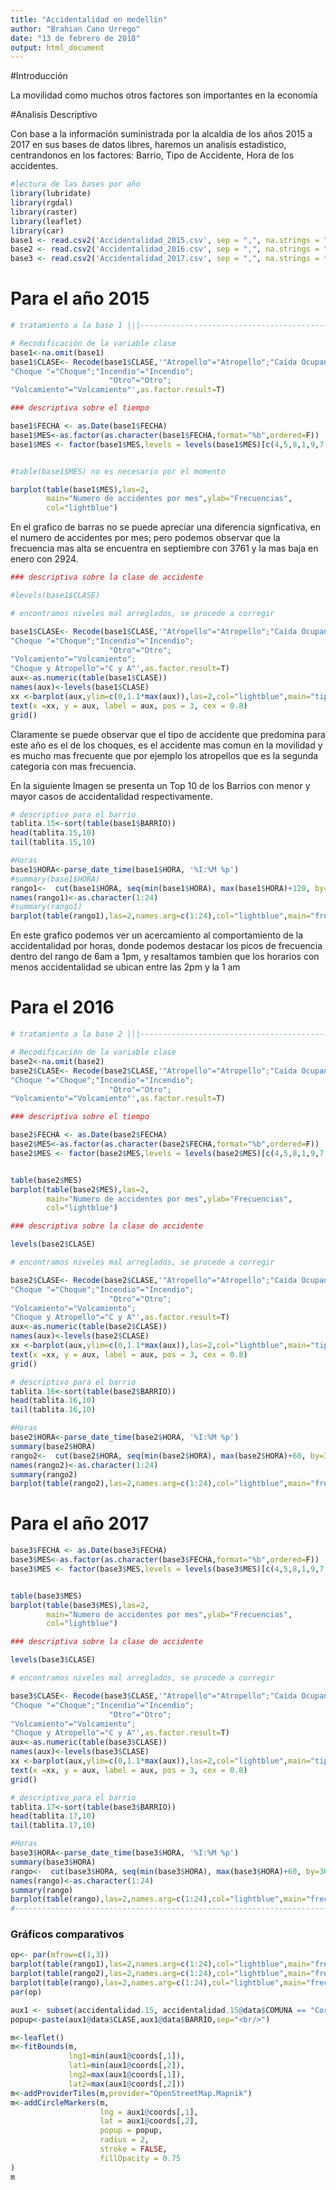```yaml
---
title: "Accidentalidad en medellín"
author: "Brahian Cano Urrego"
date: "13 de febrero de 2018"
output: html_document
---
```


#Introducción 

La movilidad como muchos otros factores son importantes en la economía

#Analisís Descriptivo

Con base a la información suministrada por la alcaldia de los años 2015 a 2017 en sus bases de datos libres, haremos un analisís estadistico, centrandonos en los factores: Barrio, Tipo de Accidente, Hora de los accidentes.

```r
#lectura de las bases por año
library(lubridate)
library(rgdal)
library(raster)
library(leaflet)
library(car)
base1 <- read.csv2('Accidentalidad_2015.csv', sep = ",", na.strings = "", encoding = "UTF-8")
base2 <- read.csv2('Accidentalidad_2016.csv', sep = ",", na.strings = "", encoding = "UTF-8")
base3 <- read.csv2('Accidentalidad_2017.csv', sep = ",", na.strings = "", encoding = "UTF-8")
```



# Para el año 2015

```r
# tratamiento a la base 1 |||-----------------------------------------------------------------

# Recodificación de la variable clase
base1<-na.omit(base1)
base1$CLASE<- Recode(base1$CLASE,'"Atropello"="Atropello";"Caída Ocupante"="Caída Ocupante";"Caída de Ocupante"="Caída Ocupante";"Choque"="Choque";
"Choque "="Choque";"Incendio"="Incendio";
                      "Otro"="Otro";
"Volcamiento"="Volcamiento"',as.factor.result=T)

### descriptiva sobre el tiempo

base1$FECHA <- as.Date(base1$FECHA)
base1$MES<-as.factor(as.character(base1$FECHA,format="%b",ordered=F))
base1$MES <- factor(base1$MES,levels = levels(base1$MES)[c(4,5,8,1,9,7,6,2,12,11,10,3)])


#table(base1$MES) no es necesario por el momento

barplot(table(base1$MES),las=2,
        main="Numero de accidentes por mes",ylab="Frecuencias",
        col="lightblue")
```

En el grafico de barras no se puede apreciar una diferencia signficativa, en el numero de accidentes por mes; pero podemos observar que la frecuencia mas alta se encuentra en septiembre con 3761 y la mas baja en enero con 2924.

```r


### descriptiva sobre la clase de accidente

#levels(base1$CLASE)

# encontramos niveles mal arreglados, se procede a corregir

base1$CLASE<- Recode(base1$CLASE,'"Atropello"="Atropello";"Caída Ocupante"="Caída Ocupante";"Caida Ocupante"="Caída Ocupante";"Choque"="Choque";
"Choque "="Choque";"Incendio"="Incendio";
                      "Otro"="Otro";
"Volcamiento"="Volcamiento";
"Choque y Atropello"="C y A"',as.factor.result=T)
aux<-as.numeric(table(base1$CLASE))
names(aux)<-levels(base1$CLASE)
xx <-barplot(aux,ylim=c(0,1.1*max(aux)),las=2,col="lightblue",main="tipo de Accidentes(2015)",cex.names=0.65	)
text(x =xx, y = aux, label = aux, pos = 3, cex = 0.8)
grid()
```

Claramente se puede observar que el tipo de accidente que predomina para este año es el de los choques, es el accidente mas comun en la movilidad y es mucho mas frecuente que por ejemplo los atropellos que es la segunda categoria con mas frecuencia.

En la siguiente Imagen se presenta un Top 10 de los Barrios con menor y mayor casos de accidentalidad respectivamente.

```r

# descriptivo para el barrio
tablita.15<-sort(table(base1$BARRIO))
head(tablita.15,10)
tail(tablita.15,10)
```


```r

#Horas
base1$HORA<-parse_date_time(base1$HORA, '%I:%M %p')
#summary(base1$HORA)
rango1<-  cut(base1$HORA, seq(min(base1$HORA), max(base1$HORA)+120, by=3600, include.lowest=T))
names(rango1)<-as.character(1:24)
#summary(rango1)
barplot(table(rango1),las=2,names.arg=c(1:24),col="lightblue",main="frecuencia de la accidentalidad por hora 2015")

```

En este grafico podemos ver un acercamiento al comportamiento de la accidentalidad por horas, donde podemos destacar los picos de frecuencia dentro del rango de 6am a 1pm, y resaltamos tambien que los horarios con menos accidentalidad se ubican entre las 2pm y la 1 am



# Para el 2016

```r
# tratamiento a la base 2 |||-----------------------------------------------------------------

# Recodificación de la variable clase
base2<-na.omit(base2)
base2$CLASE<- Recode(base2$CLASE,'"Atropello"="Atropello";"Caída Ocupante"="Caída Ocupante";"Caída de Ocupante"="Caída Ocupante";"Choque"="Choque";
"Choque "="Choque";"Incendio"="Incendio";
                      "Otro"="Otro";
"Volcamiento"="Volcamiento"',as.factor.result=T)

### descriptiva sobre el tiempo

base2$FECHA <- as.Date(base2$FECHA)
base2$MES<-as.factor(as.character(base2$FECHA,format="%b",ordered=F))
base2$MES <- factor(base2$MES,levels = levels(base2$MES)[c(4,5,8,1,9,7,6,2,12,11,10,3)])


table(base2$MES)
barplot(table(base2$MES),las=2,
        main="Numero de accidentes por mes",ylab="Frecuencias",
        col="lightblue")

### descriptiva sobre la clase de accidente

levels(base2$CLASE)

# encontramos niveles mal arreglados, se procede a corregir

base2$CLASE<- Recode(base2$CLASE,'"Atropello"="Atropello";"Caída Ocupante"="Caída Ocupante";"Caida Ocupante"="Caída Ocupante";"Choque"="Choque";
"Choque "="Choque";"Incendio"="Incendio";
                      "Otro"="Otro";
"Volcamiento"="Volcamiento";
"Choque y Atropello"="C y A"',as.factor.result=T)
aux<-as.numeric(table(base2$CLASE))
names(aux)<-levels(base2$CLASE)
xx <-barplot(aux,ylim=c(0,1.1*max(aux)),las=2,col="lightblue",main="tipo de Accidentes(2015)",cex.names=0.65	)
text(x =xx, y = aux, label = aux, pos = 3, cex = 0.8)
grid()

# descriptivo para el barrio
tablita.16<-sort(table(base2$BARRIO))
head(tablita.16,10)
tail(tablita.16,10)

#Horas
base2$HORA<-parse_date_time(base2$HORA, '%I:%M %p')
summary(base2$HORA)
rango2<-  cut(base2$HORA, seq(min(base2$HORA), max(base2$HORA)+60, by=3600, include.lowest=T))
names(rango2)<-as.character(1:24)
summary(rango2)
barplot(table(rango2),las=2,names.arg=c(1:24),col="lightblue",main="frecuencia de la accidentalidad por hora 2016")
```

# Para el año 2017
```r



base3$FECHA <- as.Date(base3$FECHA)
base3$MES<-as.factor(as.character(base3$FECHA,format="%b",ordered=F))
base3$MES <- factor(base3$MES,levels = levels(base3$MES)[c(4,5,8,1,9,7,6,2,12,11,10,3)])


table(base3$MES)
barplot(table(base3$MES),las=2,
        main="Numero de accidentes por mes",ylab="Frecuencias",
        col="lightblue")

### descriptiva sobre la clase de accidente

levels(base3$CLASE)

# encontramos niveles mal arreglados, se procede a corregir

base3$CLASE<- Recode(base3$CLASE,'"Atropello"="Atropello";"Caída Ocupante"="Caída Ocupante";"Caida Ocupante"="Caída Ocupante";"Choque"="Choque";
"Choque "="Choque";"Incendio"="Incendio";
                      "Otro"="Otro";
"Volcamiento"="Volcamiento";
"Choque y Atropello"="C y A"',as.factor.result=T)
aux<-as.numeric(table(base3$CLASE))
names(aux)<-levels(base3$CLASE)
xx <-barplot(aux,ylim=c(0,1.1*max(aux)),las=2,col="lightblue",main="tipo de Accidentes(2017)",cex.names=0.65	)
text(x =xx, y = aux, label = aux, pos = 3, cex = 0.8)
grid()

# descriptivo para el barrio
tablita.17<-sort(table(base3$BARRIO))
head(tablita.17,10)
tail(tablita.17,10)

#Horas
base3$HORA<-parse_date_time(base3$HORA, '%I:%M %p')
summary(base3$HORA)
rango<-  cut(base3$HORA, seq(min(base3$HORA), max(base3$HORA)+60, by=3600, include.lowest=T))
names(rango)<-as.character(1:24)
summary(rango)
barplot(table(rango),las=2,names.arg=c(1:24),col="lightblue",main="frecuencia de la accidentalidad por hora")
#-------------------------------------------------------------------------------------------
```

### Gráficos comparativos

```r
op<- par(mfrow=c(1,3))
barplot(table(rango1),las=2,names.arg=c(1:24),col="lightblue",main="frecuencia de la accidentalidad por hora 2015")
barplot(table(rango2),las=2,names.arg=c(1:24),col="lightblue",main="frecuencia de la accidentalidad por hora 2016")
barplot(table(rango),las=2,names.arg=c(1:24),col="lightblue",main="frecuencia de la accidentalidad por hora 2017")
par(op)
```


```r

aux1 <- subset(accidentalidad.15, accidentalidad.15@data$COMUNA == "Corregimiento de San Antonio de Prado")
popup<-paste(aux1@data$CLASE,aux1@data$BARRIO,sep="<br/>")

m<-leaflet()
m<-fitBounds(m,
             lng1=min(aux1@coords[,1]), 
             lat1=min(aux1@coords[,2]), 
             lng2=max(aux1@coords[,1]),
             lat2=max(aux1@coords[,2]))
m<-addProviderTiles(m,provider="OpenStreetMap.Mapnik")
m<-addCircleMarkers(m,
                    lng = aux1@coords[,1],
                    lat = aux1@coords[,2],
                    popup = popup, 
                    radius = 2, 
                    stroke = FALSE,
                    fillOpacity = 0.75
)
m
```

